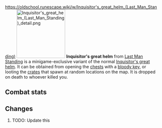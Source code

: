 https://oldschool.runescape.wiki/w/Inquisitor's_great_helm_(Last_Man_Standing)
{{Infobox Item
|name = Inquisitor's great helm
|image = [[File:Inquisitor's great helm (Last Man Standing).png]]
|release = [[6 February]] [[2020]]
|update = Last Man Standing Beta and Splashing Restrictions  # TODO: Update this
|members = No
|quest = No
|tradeable = No
|placeholder = No
|equipable = Yes
|stackable = No
|noteable = Yes
|options = Wield, Drop   # TODO: Update this
|examine = The great helmet of the turncloak justiciar.
|value = 20
|alchable = No
|weight = 2.721
|id = 27195
}}
[[File:Inquisitor's great helm (Last Man Standing) detail.png|160px|left]]
'''Inquisitor's great helm''' from [[Last Man Standing]] is a minigame-exclusive variant of the normal [[Inquisitor's great helm]]. It can be obtained from opening the [[Chest (Last Man Standing)|chests]] with a [[bloody key]], or looting the [[Crate (Last Man Standing)|crates]] that spawn at random locations on the map. It is dropped on death to whoever killed you.

==Combat stats==
{{Infobox Bonuses
|astab = -2
|aslash = -2
|acrush = 8
|amagic = -5
|arange = -5
|dstab = 19
|dslash = 10
|dcrush = 21
|dmagic = 0
|drange = 12
|str = 4
|rstr = 0
|mdmg = 0
|prayer = 1
|slot = head
|image = [[File:Inquisitor's great helm equipped male.png|160px]]
|altimage = [[File:Inquisitor's great helm equipped female.png|160px]]
}}

==Changes==
# TODO: Update this
{{Subject changes header}}
{{Subject changes
|date = 4 August 2016
|update = Last Man Standing
|change = The item was made fully available with the release of Last Man Standing.
}}
{{Subject changes footer}}

{{Last Man Standing In-game Items}}